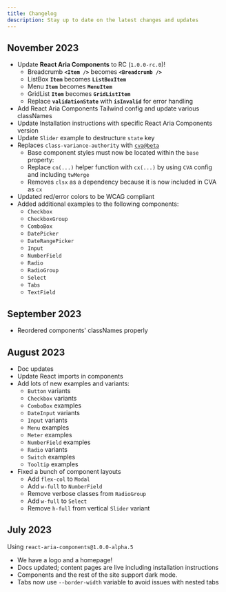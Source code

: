 ```yaml
---
title: Changelog
description: Stay up to date on the latest changes and updates
---
```


## November 2023

- Update **React Aria Components** to RC (`1.0.0-rc.0`)!
  - Breadcrumb **`<Item />`** becomes **`<Breadcrumb />`**
  - ListBox **`Item`** becomes **`ListBoxItem`**
  - Menu **`Item`** becomes **`MenuItem`**
  - GridList **`Item`** becomes **`GridListItem`**
  - Replace **`validationState`** with **`isInvalid`** for error handling
- Add React Aria Components Tailwind config and update various classNames
- Update Installation instructions with specific React Aria Components version
- Update `Slider` example to destructure `state` key
- Replaces `class-variance-authority` with [`cva@beta`](https://beta.cva.style/getting-started/whats-new/)
  - Base component styles must now be located within the `base` property:
  - Replace `cn(...)` helper function with `cx(...)` by using `CVA` config and including `twMerge`
  - Removes `clsx` as a dependency because it is now included in CVA as `cx`
- Updated red/error colors to be WCAG compliant
- Added additional examples to the following components:
  - `Checkbox`
  - `CheckboxGroup`
  - `ComboBox`
  - `DatePicker`
  - `DateRangePicker`
  - `Input`
  - `NumberField`
  - `Radio`
  - `RadioGroup`
  - `Select`
  - `Tabs`
  - `TextField`

## September 2023

- Reordered components' classNames properly

## August 2023

- Doc updates
- Update React imports in components
- Add lots of new examples and variants:
  - `Button` variants
  - `Checkbox` variants
  - `ComboBox` examples
  - `DateInput` variants
  - `Input` variants
  - `Menu` examples
  - `Meter` examples
  - `NumberField` examples
  - `Radio` variants
  - `Switch` examples
  - `Tooltip` examples
- Fixed a bunch of component layouts
  - Add `flex-col` to `Modal`
  - Add `w-full` to `NumberField`
  - Remove verbose classes from `RadioGroup`
  - Add `w-full` to `Select`
  - Remove `h-full` from vertical `Slider` variant

## July 2023

Using `react-aria-components@1.0.0-alpha.5`

- We have a logo and a homepage!
- Docs updated; content pages are live including installation
  instructions
- Components and the rest of the site support dark mode.
- Tabs now use `--border-width` variable to avoid issues
  with nested tabs
